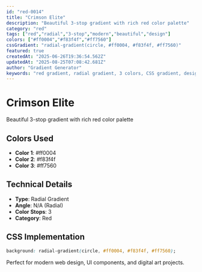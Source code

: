 ```yaml
---
id: "red-0014"
title: "Crimson Elite"
description: "Beautiful 3-stop gradient with rich red color palette"
category: "red"
tags: ["red","radial","3-stop","modern","beautiful","design"]
colors: ["#ff0004","#f83f4f","#ff7560"]
cssGradient: "radial-gradient(circle, #ff0004, #f83f4f, #ff7560)"
featured: true
createdAt: "2025-06-26T19:36:54.562Z"
updatedAt: "2025-08-25T07:08:42.681Z"
author: "Gradient Generator"
keywords: "red gradient, radial gradient, 3 colors, CSS gradient, design, #ff0004, #f83f4f, #ff7560"
---
```


# Crimson Elite

Beautiful 3-stop gradient with rich red color palette

## Colors Used
- **Color 1**: #ff0004
- **Color 2**: #f83f4f
- **Color 3**: #ff7560

## Technical Details
- **Type**: Radial Gradient
- **Angle**: N/A (Radial)
- **Color Stops**: 3
- **Category**: Red

## CSS Implementation
```css
background: radial-gradient(circle, #ff0004, #f83f4f, #ff7560);
```

Perfect for modern web design, UI components, and digital art projects.
